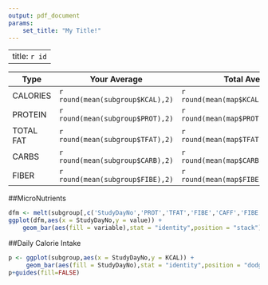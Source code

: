 ```yaml
---
output: pdf_document
params: 
    set_title: "My Title!"
---
```



---
title: `r id`
---


| Type       | Your Average                     | Total Average                          |
|------------|----------------------------------|----------------------------------------|
| CALORIES   | `r round(mean(subgroup$KCAL),2)` | `r round(mean(map$KCAL,na.rm=TRUE),2)` |
| PROTEIN    | `r round(mean(subgroup$PROT),2)` | `r round(mean(map$PROT,na.rm=TRUE),2)` |
| TOTAL FAT  | `r round(mean(subgroup$TFAT),2)` | `r round(mean(map$TFAT,na.rm=TRUE),2)` |
| CARBS      | `r round(mean(subgroup$CARB),2)` | `r round(mean(map$CARB,na.rm=TRUE),2)` |
| FIBER      | `r round(mean(subgroup$FIBE),2)` | `r round(mean(map$FIBE,na.rm=TRUE),2)` |



##MicroNutrients

```r
dfm <- melt(subgroup[,c('StudyDayNo','PROT','TFAT','FIBE','CAFF','FIBE','SUGR')],id.vars = 1)
ggplot(dfm,aes(x = StudyDayNo,y = value)) + 
    geom_bar(aes(fill = variable),stat = "identity",position = "stack") + scale_x_discrete(labels = abbreviate)
```

##Daily Calorie Intake
```r

p <- ggplot(subgroup,aes(x = StudyDayNo,y = KCAL)) + 
     geom_bar(aes(fill = StudyDayNo),stat = "identity",position = "dodge") + scale_x_discrete(labels = abbreviate)
p+guides(fill=FALSE)
```